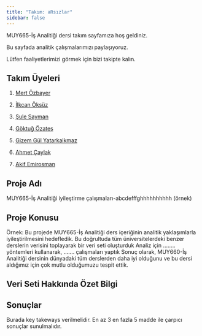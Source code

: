 ```yaml
---
title: "Takım: aRsızlar"
sidebar: false 
---
```


MUY665-İş Analitiği dersi takım sayfamıza hoş geldiniz.

Bu sayfada analitik çalışmalarımızı paylaşıyoruz.

Lütfen faaliyetlerimizi görmek için bizi takipte kalın.

## Takım Üyeleri

1.  [Mert Özbayer](/takim/mertozbayer.qmd "Mert Özbayer")

2.  [İlkcan Öksüz](/takim/ilkcanoksuz.qmd "İlkcan Öksüz")

3.  [Şule Sayman](/takim/sulesayman.qmd "Şule Sayman")

4.  [Göktuğ Özateş](/takim/goktugozates.qmd "Göktuğ Özateş")

5.  [Gizem Gül Yatarkalkmaz](/takim/gizemgul.qmd "Gizem Gül Yatarkalkmaz")

6.  [Ahmet Çaylak](/takim/ahmetcaylak.qmd "Ahmet Çaylak")

7.  [Akif Emirosman](/takim/akifemirosman.qmd "Akif Emirosman")

## Proje Adı

MUY665-İş Analitiği iyileştirme çalışmaları-abcdefffghhhhhhhhhh (örnek)

## Proje Konusu

Örnek: Bu projede MUY665-İş Analitiği ders içeriğinin analitik yaklaşımlarla iyileştirilmesini hedefledik. Bu doğrultuda tüm üniversitelerdeki benzer derslerin verisini toplayarak bir veri seti oluşturduk Analiz için ........ yöntemleri kullanarak, ....... çalışmaları yaptık Sonuç olarak, MUY660-İş Analitiği dersinin dünyadaki tüm derslerden daha iyi olduğunu ve bu dersi aldığımız için çok mutlu olduğumuzu tespit ettik.

## Veri Seti Hakkında Özet Bilgi

## Sonuçlar

Burada key takeways verilmelidir. En az 3 en fazla 5 madde ile çarpıcı sonuçlar sunulmalıdır.
